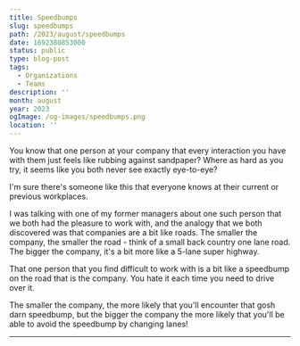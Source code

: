 ```yaml
---
title: Speedbumps
slug: speedbumps
path: /2023/august/speedbumps
date: 1692380853000
status: public
type: blog-post
tags:
  - Organizations
  - Teams
description: ''
month: august
year: 2023
ogImage: /og-images/speedbumps.png
location: ''
---
```



You know that one person at your company that every interaction you have with
them just feels like rubbing against sandpaper? Where as hard as you try, it
seems like you both never see exactly eye-to-eye?

I'm sure there's someone like this that everyone knows at their current or
previous workplaces.

I was talking with one of my former managers about one such person that we both
had the pleasure to work with, and the analogy that we both discovered was that
companies are a bit like roads. The smaller the company, the smaller the road -
think of a small back country one lane road. The bigger the company, it's a bit
more like a 5-lane super highway.

That one person that you find difficult to work with is a bit like a speedbump
on the road that is the company. You hate it each time you need to drive over
it.

The smaller the company, the more likely that you'll encounter that gosh darn
speedbump, but the bigger the company the more likely that you'll be able to
avoid the speedbump by changing lanes!

---


